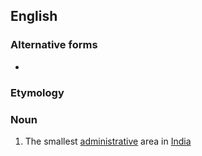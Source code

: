 ==English==

===Alternative forms===
* {{l|en|panchayat}}

===Etymology===
{{etystub|en}}

===Noun===
{{en-noun}}

# The smallest [[administrative]] area in [[India]]